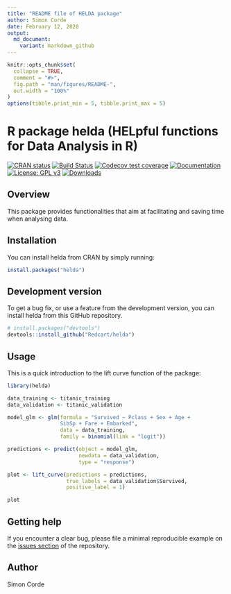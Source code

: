 ```yaml
---
title: "README file of HELDA package"
author: Simon Corde
date: February 12, 2020
output:
  md_document:
    variant: markdown_github
---
```


<!-- README.md is generated from README.Rmd. Please edit that file -->

```r
knitr::opts_chunk$set(
  collapse = TRUE,
  comment = "#>",
  fig.path = "man/figures/README-",
  out.width = "100%"
)
options(tibble.print_min = 5, tibble.print_max = 5)
```

# R package helda (HELpful functions for Data Analysis in R)

<!-- badges: start -->
[![CRAN status](https://www.r-pkg.org/badges/version/helda)](https://CRAN.R-project.org/package=helda)
[![Build Status](https://travis-ci.com/Redcart/helda.svg?branch=master)](https://travis-ci.com/Redcart/helda)
[![Codecov test coverage](https://codecov.io/gh/Redcart/helda/branch/master/graph/badge.svg)](https://codecov.io/gh/Redcart/helda?branch=master)
[![Documentation](https://www.rdocumentation.org/badges/version/helda)](https://www.rdocumentation.org/packages/helda)
[![License: GPL v3](https://img.shields.io/badge/license-GPLv3-blue.svg)](https://www.gnu.org/licenses/gpl-3.0)
[![Downloads](https://cranlogs.r-pkg.org/badges/grand-total/helda)](https://cranlogs.r-pkg.org/badges/grand-total/helda)
<!-- badges: end -->

## Overview

This package provides functionalities that aim at facilitating and saving time when analysing data.

## Installation

You can install helda from CRAN by simply running:
```r
install.packages("helda")
```

## Development version

To get a bug fix, or use a feature from the development version, you can install 
helda from this GitHub repository.

```r
# install.packages("devtools")
devtools::install_github("Redcart/helda")
```

## Usage

This is a quick introduction to the lift curve function of the package:
```r
library(helda)

data_training <- titanic_training
data_validation <- titanic_validation

model_glm <- glm(formula = "Survived ~ Pclass + Sex + Age + 
                 SibSp + Fare + Embarked",
                 data = data_training,
                 family = binomial(link = "logit"))

predictions <- predict(object = model_glm, 
                       newdata = data_validation, 
                       type = "response")

plot <- lift_curve(predictions = predictions, 
                   true_labels = data_validation$Survived, 
                   positive_label = 1)

plot
```

## Getting help

If you encounter a clear bug, please file a minimal reproducible example on the [issues section](https://github.com/Redcart/helda/issues) of the repository.

## Author

Simon Corde
